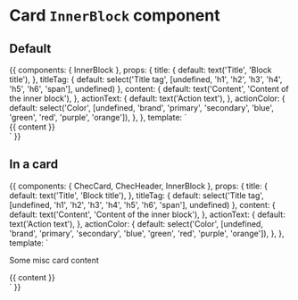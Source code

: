 
<Meta title="Components/Card/InnerBlock" component={InnerBlock} />

# Card `InnerBlock` component

<Props of={InnerBlock} />

## Default

<Preview>
  <Story name="Default">
    {{
      components: {
        InnerBlock
      },
      props: {
        title: {
          default: text('Title', 'Block title'),
        },
        titleTag: {
          default: select('Title tag', [undefined, 'h1', 'h2', 'h3', 'h4', 'h5', 'h6', 'span'], undefined)
        },
        content: {
          default: text('Content', 'Content of the inner block'),
        },
        actionText: {
          default: text('Action text'),
        },
        actionColor: {
          default: select('Color', [undefined, 'brand', 'primary', 'secondary', 'blue', 'green', 'red', 'purple', 'orange']),
        },
      },
      template: `
        <div class="mt-8 flex justify-around max-w-sm mx-auto">
          <InnerBlock :title="title" :titleTag="titleTag" :actionText="actionText" :actionColor="actionColor">
            {{ content }}
          </InnerBlock>
        </div>`
    }}
  </Story>
</Preview>

## In a card

<Preview>
  <Story name="In a card">
    {{
      components: {
        ChecCard,
        ChecHeader,
        InnerBlock
      },
      props: {
        title: {
          default: text('Title', 'Block title'),
        },
        titleTag: {
          default: select('Title tag', [undefined, 'h1', 'h2', 'h3', 'h4', 'h5', 'h6', 'span'], undefined)
        },
        content: {
          default: text('Content', 'Content of the inner block'),
        },
        actionText: {
          default: text('Action text'),
        },
        actionColor: {
          default: select('Color', [undefined, 'brand', 'primary', 'secondary', 'blue', 'green', 'red', 'purple', 'orange']),
        },
      },
      template: `
        <div class="mt-8 flex justify-around max-w-md mx-auto">
          <ChecCard tailwind="p-4" class="w-full" borders="full">
            <ChecHeader variant="card" title="Demo card" />
            <p class="py-4">Some misc card content</p>
            <InnerBlock :title="title" :titleTag="titleTag" :actionText="actionText" :actionColor="actionColor">
              {{ content }}
            </InnerBlock>
          </ChecCard>
        </div>`
    }}
  </Story>
</Preview>
